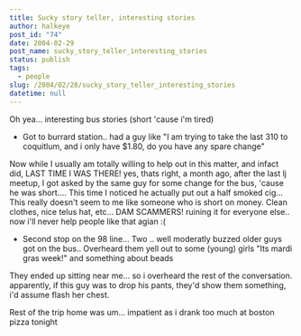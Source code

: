 ```yaml
---
title: Sucky story teller, interesting stories
author: halkeye
post_id: "74"
date: 2004-02-29
post_name: sucky_story_teller_interesting_stories
status: publish
tags:
  - people
slug: /2004/02/28/sucky_story_teller_interesting_stories
datetime: null
---
```


Oh yea... interesting bus stories (short 'cause i'm tired)

* Got to burrard station.. had a guy like "I am trying to take the last 310 to coquitlum, and i only have $1.80, do you have any spare change"  

Now while I usually am totally willing to help out in this matter, and infact did, LAST TIME I WAS THERE! yes, thats right, a month ago, after the last lj meetup, I got asked by the same guy for some change for the bus, 'cause he was short.... This time I noticed he actually put out a half smoked cig... This really doesn't seem to me like someone who is short on money. Clean clothes, nice telus hat, etc... DAM SCAMMERS! ruining it for everyone else.. now i'll never help people like that agian :(

* Second stop on the 98 line... Two .. well moderatly buzzed older guys got on the bus.. Overheard them yell out to some (young) girls "Its mardi gras week!" and something about beads  

They ended up sitting near me... so i overheard the rest of the conversation. apparently, if this guy was to drop his pants, they'd show them something, i'd assume flash her chest.

Rest of the trip home was um... impatient as i drank too much at boston pizza tonight